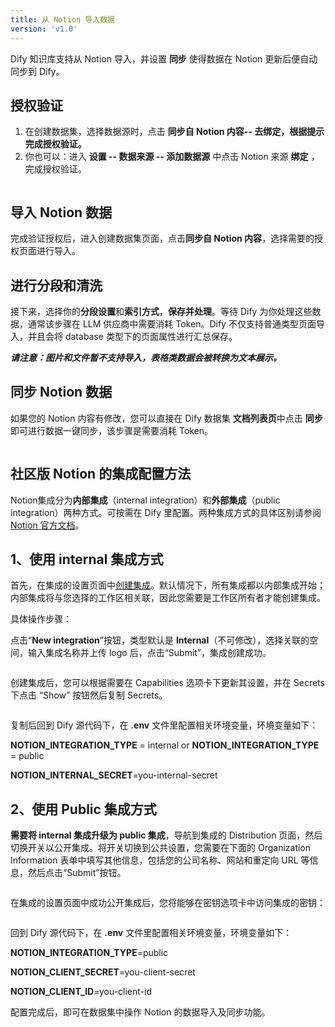 ```yaml
---
title: 从 Notion 导入数据
version: 'v1.0'
---
```


Dify 知识库支持从 Notion 导入，并设置 **同步** 使得数据在 Notion 更新后便自动同步到 Dify。

## 授权验证

1. 在创建数据集，选择数据源时，点击 **同步自 Notion 内容-- 去绑定，根据提示完成授权验证。**
2. 你也可以：进入 **设置 -- 数据来源 -- 添加数据源** 中点击 Notion 来源 **绑定** ，完成授权验证。

<Frame caption="绑定 Notion">
  <img src="https://r2.xmsex.net/2024/10/56dc0cac00f2da808378c82c1791b30a.png" alt="" />
</Frame>

## 导入 Notion 数据

完成验证授权后，进入创建数据集页面，点击**同步自 Notion 内容**，选择需要的授权页面进行导入。

## 进行分段和清洗

接下来，选择你的**分段设置**和**索引方式**，**保存并处理**。等待 Dify 为你处理这些数据，通常该步骤在 LLM 供应商中需要消耗 Token。Dify 不仅支持普通类型页面导入，并且会将 database 类型下的页面属性进行汇总保存。

_**请注意：图片和文件暂不支持导入，表格类数据会被转换为文本展示。**_

## 同步 Notion 数据

如果您的 Notion 内容有修改，您可以直接在 Dify 数据集 **文档列表页**中点击 **同步** 即可进行数据一键同步，该步骤是需要消耗 Token。

<Frame caption="同步 Notion 内容">
  <img src="user-guide/.gitbook/assets/sync-notion.png" alt="" />
</Frame>

## 社区版 Notion 的集成配置方法

Notion集成分为**内部集成**（internal integration）和**外部集成**（public integration）两种方式。可按需在 Dify 里配置。两种集成方式的具体区别请参阅 [Notion 官方文档](https://developers.notion.com/docs/authorization)。

## 1、**使用 internal 集成方式**

首先，在集成的设置页面中[创建集成](https://www.notion.so/my-integrations)。默认情况下，所有集成都以内部集成开始；内部集成将与您选择的工作区相关联，因此您需要是工作区所有者才能创建集成。

具体操作步骤：

点击“**New integration**”按钮，类型默认是 **Internal**（不可修改），选择关联的空间，输入集成名称并上传 logo 后，点击“Submit”，集成创建成功。

<Frame caption="">
  <img src="user-guide/.gitbook/assets/image (137).png" alt="" />
</Frame>

创建集成后，您可以根据需要在 Capabilities 选项卡下更新其设置，并在 Secrets 下点击 “Show” 按钮然后复制 Secrets。

<Frame>
  <img src="user-guide/.gitbook/assets/image (138).png" alt="" />
</Frame>

复制后回到 Dify 源代码下，在 **.env** 文件里配置相关环境变量，环境变量如下：

**NOTION\_INTEGRATION\_TYPE** = internal or **NOTION\_INTEGRATION\_TYPE** = public

**NOTION\_INTERNAL\_SECRET**=you-internal-secret

## 2、**使用 Public 集成方式**

**需要将 internal 集成升级为 public 集成**，导航到集成的 Distribution 页面，然后切换开关以公开集成。将开关切换到公共设置，您需要在下面的 Organization Information 表单中填写其他信息，包括您的公司名称、网站和重定向 URL 等信息，然后点击“Submit”按钮。

<Frame caption="">
  <img src="user-guide/.gitbook/assets/image (139).png" alt="" />
</Frame>

在集成的设置页面中成功公开集成后，您将能够在密钥选项卡中访问集成的密钥：

<Frame caption="">
  <img src="user-guide/.gitbook/assets/image (140).png" alt="" />
</Frame>

回到 Dify 源代码下，在 **.env** 文件里配置相关环境变量，环境变量如下：

**NOTION\_INTEGRATION\_TYPE**=public

**NOTION\_CLIENT\_SECRET**=you-client-secret

**NOTION\_CLIENT\_ID**=you-client-id

配置完成后，即可在数据集中操作 Notion 的数据导入及同步功能。
